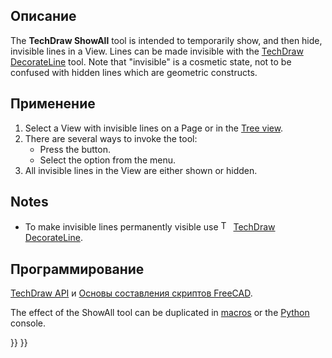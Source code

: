 <languages/>

{{Docnav/ru
|[[TechDraw_DecorateLine/ru|Изменить внешний вид линий]]
|[[TechDraw_WeldSymbol/ru|Добавить информацию о сварке в указательную линию]]
|[[TechDraw_Workbench/ru|Верстак "TechDraw"]]
|IconL=TechDraw_DecorateLine.svg
|IconR=TechDraw_WeldSymbol.svg
|IconC=Workbench_TechDraw.svg
}}

<div class="mw-translate-fuzzy">
{{GuiCommand/ru
|Name/ru=Показать/скрыть невидимые края
|Name=TechDraw_ShowAll
|MenuLocation=TechDraw → ShowAll
|Workbenches=[[TechDraw_Workbench/ru|TechDraw]]
|Version=0.19
|SeeAlso=[[TechDraw_DecorateLine/ru|Изменить внешний вид линий]]
}}
</div>

<span id="Description"></span>
==Описание==

The '''TechDraw ShowAll''' tool is intended to temporarily show, and then hide, invisible lines in a View. Lines can be made invisible with the [[TechDraw_DecorateLine|TechDraw DecorateLine]] tool. Note that "invisible" is a cosmetic state, not to be confused with hidden lines which are geometric constructs.

<span id="Usage"></span>
==Применение==

# Select a View with invisible lines on a Page or in the [[Tree_view|Tree view]].
# There are several ways to invoke the tool:
#* Press the {{Button|[[Image:TechDraw_ShowAll.svg|16px]] [[TechDraw_ShowAll|Show/Hide Invisible Edges]]}} button.
#* Select the {{MenuCommand|TechDraw → Add Lines → [[Image:TechDraw_ShowAll.svg|16px]] Show/Hide Invisible Edges}} option from the menu.
# All invisible lines in the View are either shown or hidden.

==Notes==

* To make invisible lines permanently visible use [[Image:TechDraw_DecorateLine.svg|16px]] [[TechDraw_DecorateLine|TechDraw DecorateLine]].

<span id="Scripting"></span>
==Программирование==

{{Emphasis|См. так же:}} [[TechDraw_API/ru|TechDraw API]] и [[FreeCAD_Scripting_Basics/ru|Основы составления скриптов FreeCAD]].

The effect of the ShowAll tool can be duplicated in [[Macros|macros]] or the [[Python|Python]] console.
{{Code|code=
v = App.ActiveDocument.View
vvo = v.ViewObject
vvo.ShowAllEdges = True
App.ActiveDocument.recompute()
}}


{{Docnav/ru
|[[TechDraw_DecorateLine/ru|Изменить внешний вид линий]]
|[[TechDraw_WeldSymbol/ru|Добавить информацию о сварке в указательную линию]]
|[[TechDraw_Workbench/ru|Верстак "TechDraw"]]
|IconL=TechDraw_DecorateLine.svg
|IconR=TechDraw_WeldSymbol.svg
|IconC=Workbench_TechDraw.svg
}}

{{TechDraw Tools navi{{#translation:}}}}
{{Userdocnavi{{#translation:}}}}
{{clear}}